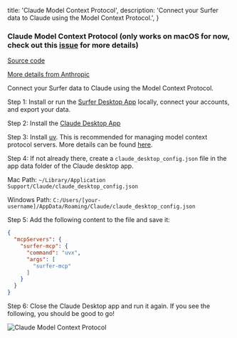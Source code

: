   title: 'Claude Model Context Protocol',
  description:
    'Connect your Surfer data to Claude using the Model Context Protocol.',
}


### Claude Model Context Protocol (only works on macOS for now, check out this <a target="_blank" href="https://github.com/Surfer-Org/Protocol/issues/25">issue</a> for more details)

<a target="_blank" href="https://github.com/Surfer-Org/Protocol/blob/main/surfer-mcp/README.md">Source code</a>

<a target="_blank" href="https://modelcontextprotocol.io/introduction">More details from Anthropic</a>

Connect your Surfer data to Claude using the Model Context Protocol.

Step 1: Install or run the <a target="_blank" href="/desktop/installation">Surfer Desktop App</a> locally, connect your accounts, and export your data.

Step 2: Install the <a target="_blank" href="https://claude.ai/download">Claude Desktop App</a>

Step 3: Install <a target="_blank" href="https://docs.astral.sh/uv/getting-started/installation/">uv</a>. This is recommended for managing model context protocol servers. More details can be found <a target="_blank" href="https://modelcontextprotocol.io/quickstart/server">here</a>.

Step 4: If not already there, create a `claude_desktop_config.json` file in the app data folder of the Claude desktop app. 

Mac Path: `~/Library/Application Support/Claude/claude_desktop_config.json`

Windows Path: `C:/Users/[your-username]/AppData/Roaming/Claude/claude_desktop_config.json`

Step 5: Add the following content to the file and save it:


```json
{
  "mcpServers": {
    "surfer-mcp": {
      "command": "uvx",
      "args": [
        "surfer-mcp"
      ]
    }
  }
}
```

Step 6: Close the Claude Desktop app and run it again. If you see the following, you should be good to go!


<Image src={finished_mcp} alt="Claude Model Context Protocol" />
